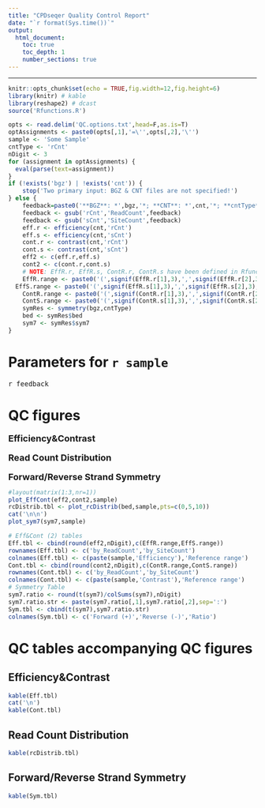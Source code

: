 ```yaml
---
title: "CPDseqer Quality Control Report"
date: "`r format(Sys.time())`"
output:
  html_document:
    toc: true
    toc_depth: 1
    number_sections: true
---
```

<style type="text/css">
.main-container {
  max-width: 90%;
  margin-left: auto;
  margin-right: auto;
}
</style>
---

```r
knitr::opts_chunk$set(echo = TRUE,fig.width=12,fig.height=6)
library(knitr) # kable
library(reshape2) # dcast
source('Rfunctions.R')
```
```r
opts <- read.delim('QC.options.txt',head=F,as.is=T)
optAssignments <- paste0(opts[,1],'=\'',opts[,2],'\'')
sample <- 'Some Sample'
cntType <- 'rCnt'
nDigit <- 3
for (assignment in optAssignments) {
  eval(parse(text=assignment))
}
if (!exists('bgz') | !exists('cnt')) {
	stop('Two primary input: BGZ & CNT files are not specified!')
} else {
	feedback=paste0('**BGZ**: *',bgz,'*; **CNT**: *',cnt,'*; **cntType**: *',cntType,'*')
	feedback <- gsub('rCnt','ReadCount',feedback)
	feedback <- gsub('sCnt','SiteCount',feedback)
	eff.r <- efficiency(cnt,'rCnt')
	eff.s <- efficiency(cnt,'sCnt')
	cont.r <- contrast(cnt,'rCnt')
	cont.s <- contrast(cnt,'sCnt')
	eff2 <- c(eff.r,eff.s)
	cont2 <- c(cont.r,cont.s)
	# NOTE: EffR.r, EffR.s, ContR.r, ContR.s have been defined in Rfunctions.R
	EffR.range <- paste0('(',signif(EffR.r[1],3),',',signif(EffR.r[2],3),')') # reference Range of Efficiency (rCnt)
  EffS.range <- paste0('(',signif(EffR.s[1],3),',',signif(EffR.s[2],3),')') # reference Range of Efficiency (sCnt)
	ContR.range <- paste0('(',signif(ContR.r[1],3),',',signif(ContR.r[2],3),')') # reference Range of Contrast (rCnt)
	ContS.range <- paste0('(',signif(ContR.s[1],3),',',signif(ContR.s[2],3),')') # reference Range of Contrast (sCnt)
	symRes <- symmetry(bgz,cntType)
	bed <- symRes$bed
	sym7 <- symRes$sym7
}

```
# Parameters for `r sample`

<font size="3"> `r feedback`</font>

# QC figures
<font size="4">
__Efficiency&Contrast__

__Read Count Distribution__

__Forward/Reverse Strand Symmetry__
</font>
```r
#layout(matrix(1:3,nr=1))
plot_EffCont(eff2,cont2,sample)
rcDistrib.tbl <- plot_rcDistrib(bed,sample,pts=c(0,5,10))
cat('\n\n')
plot_sym7(sym7,sample)
```

```r
# Eff&Cont (2) tables
Eff.tbl <- cbind(round(eff2,nDigit),c(EffR.range,EffS.range))
rownames(Eff.tbl) <- c('by_ReadCount','by_SiteCount')
colnames(Eff.tbl) <- c(paste(sample,'Efficiency'),'Reference range')
Cont.tbl <- cbind(round(cont2,nDigit),c(ContR.range,ContS.range))
rownames(Cont.tbl) <- c('by_ReadCount','by_SiteCount')
colnames(Cont.tbl) <- c(paste(sample,'Contrast'),'Reference range')
# Symmetry Table
sym7.ratio <- round(t(sym7)/colSums(sym7),nDigit)
sym7.ratio.str <- paste(sym7.ratio[,1],sym7.ratio[,2],sep=':')
Sym.tbl <- cbind(t(sym7),sym7.ratio.str)
colnames(Sym.tbl) <- c('Forward (+)','Reverse (-)','Ratio') 
```
# QC tables accompanying QC figures

## Efficiency&Contrast

```r
kable(Eff.tbl)
cat('\n')
kable(Cont.tbl)
```

## Read Count Distribution

```r
kable(rcDistrib.tbl)
```

## Forward/Reverse Strand Symmetry

```r
kable(Sym.tbl)
```

